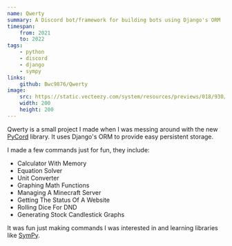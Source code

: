 ```yaml
---
name: Qwerty
summary: A Discord bot/framework for building bots using Django's ORM
timespan:
    from: 2021
    to: 2022
tags:
    - python
    - discord
    - django
    - sympy
links:
    github: Bwc9876/Qwerty
image:
    src: https://static.vecteezy.com/system/resources/previews/018/930/500/non_2x/discord-logo-discord-icon-transparent-free-png.png
    width: 200
    height: 200
---
```



Qwerty is a small project I made when I was messing around with the new [PyCord](https://docs.pycord.dev/) library. It uses Django's ORM to provide easy persistent storage.

I made a few commands just for fun, they include:

-   Calculator With Memory
-   Equation Solver
-   Unit Converter
-   Graphing Math Functions
-   Managing A Minecraft Server
-   Getting The Status Of A Website
-   Rolling Dice For DND
-   Generating Stock Candlestick Graphs

It was fun just making commands I was interested in and learning libraries like [SymPy](https://www.sympy.org/).
